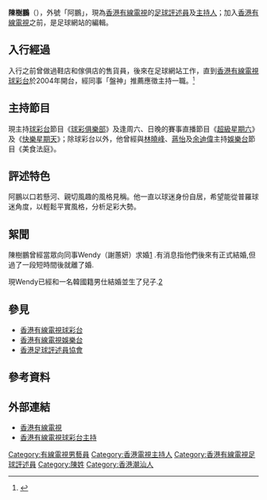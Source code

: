 {{藝人
| 姓名 = 陳樹鵬
| 類型 = 節目主持
| 綽號 = 阿鵬
| 籍貫 = [[廣東|廣東]][[潮州|潮州]]
| 語言 = [[粵語|粵語]]
| 配偶 = 
| 職業 = 足球評述員及主持人
| 活躍年代 = 2004年起
| 相關團體 = 
}}

'''陳樹鵬'''（{{bd|1974年|11月17日||}}），外號「阿鵬」，現為[[香港有線電視|香港有線電視]]的[[足球評述員|足球評述員]]及[[主持人|主持人]]；加入[[香港有線電視|香港有線電視]]之前，是足球網站的編輯。

==入行經過==
入行之前曾做過鞋店和傢俱店的售貨員，後來在足球網站工作，直到[[香港有線電視球彩台|香港有線電視球彩台]]於2004年開台，經同事「盤神」推薦應徵主持一職。<small><ref>{{cite news | title=勝在口水多講波阿鵬 | publisher=《壹週刊》  | pages= A082–A086 | date=2010-06-10 }}</ref></small>

==主持節目==
現主持[[香港有線電視球彩台|球彩台]]節目《[[球彩俱樂部|球彩俱樂部]]》及逢周六、日晚的賽事直播節目《[[超級星期六|超級星期六]]》及《[[快樂星期天_(有線球彩台節目)|快樂星期天]]》；除球彩台以外，他曾經與[[林曉峰|林曉峰]]、[[蔣怡|蔣怡]]及[[余迪偉|余迪偉]]主持[[香港有線電視娛樂台|娛樂台]]節目《美食法庭》。

==評述特色==
阿鵬以口若懸河、親切風趣的風格見稱。他一直以球迷身份自居，希望能從普羅球迷角度，以輕鬆平實風格，分析足彩大勢。

==絮聞==
陳樹鵬曾經當眾向同事Wendy（謝蕙妍）求婚[https://www.youtube.com/watch?v=ho4KJl6aYuM] {{Wayback|url=https://www.youtube.com/watch?v=ho4KJl6aYuM |date=20191227044031 }}.有消息指他們後來有正式結婚,但過了一段短時間後就離了婚.

現Wendy已經和一名韓國籍男仕結婚並生了兒子.[https://www.facebook.com/wendyjackson1113/]

==參見==
*[[香港有線電視球彩台|香港有線電視球彩台]]
*[[香港有線電視娛樂台|香港有線電視娛樂台]]
*[[香港足球評述員協會|香港足球評述員協會]]

==參考資料== 
<div class="references-small">  
<references />
</div>

==外部連結==
* [http://www.i-cable.com/ 香港有線電視]
* [https://web.archive.org/web/20100606093548/http://sports.i-cable.com/worldcup2010/anchor.php 香港有線電視球彩台主持]

{{HK-enter-bio-stub}}

[[Category:有線電視男藝員|Category:有線電視男藝員]]
[[Category:香港電視主持人|Category:香港電視主持人]]
[[Category:香港有線電視足球評述員|Category:香港有線電視足球評述員]]
[[Category:陳姓|Category:陳姓]]
[[Category:香港潮汕人|Category:香港潮汕人]]